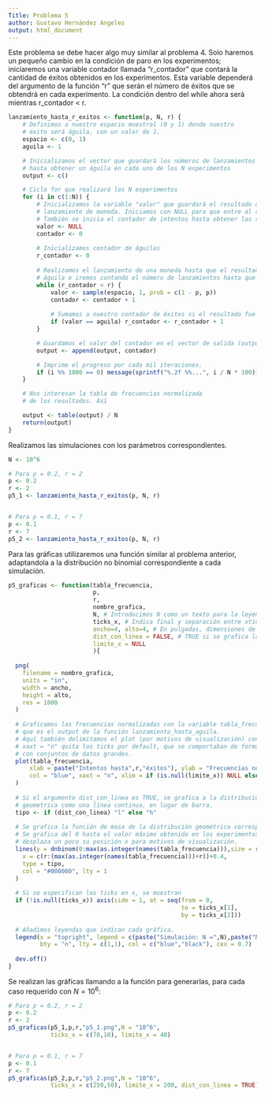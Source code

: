 ```yaml
---
Title: Problema 5
author: Gustavo Hernández Angeles
output: html_document
---
```


Este problema se debe hacer algo muy similar al problema 4. Solo haremos un pequeño cambio en la condición de paro en los experimentos; iniciaremos una variable contador llamada "r_contador" que contará la cantidad de éxitos obtenidos en los experimentos. Esta variable dependerá del argumento de la función "r" que serán el número de éxitos que se obtendrá en cada experimento. La condición dentro del while ahora será mientras r_contador < r.

```r
lanzamiento_hasta_r_exitos <- function(p, N, r) {
    # Definimos a nuestro espacio muestral (0 y 1) donde nuestro
    # éxito será águila, con un valor de 1.
    espacio <- c(0, 1)
    aguila <- 1

    # Inicializamos el vector que guardará los números de lanzamientos
    # hasta obtener un águila en cada uno de los N experimentos
    output <- c()

    # Ciclo for que realizará los N experimentos
    for (i in c(1:N)) {
        # Inicializamos la variable "valor" que guardará el resultado de un
        # lanzamiento de moneda. Iniciamos con NULL para que entre al ciclo.
        # También se inicia el contador de intentos hasta obtener las r águilas.
        valor <- NULL
        contador <- 0
        
        # Inicializamos contador de águilas
        r_contador <- 0
        
        # Realizamos el lanzamiento de una moneda hasta que el resultado sea
        # águila e iremos contando el número de lanzamientos hasta que esto suceda.
        while (r_contador < r) {
            valor <- sample(espacio, 1, prob = c(1 - p, p))
            contador <- contador + 1
            
            # Sumamos a nuestro contador de éxitos si el resultado fue águila.
            if (valor == aguila) r_contador <- r_contador + 1
        }

        # Guardamos el valor del contador en el vector de salida (output).
        output <- append(output, contador)

        # Imprime el progreso por cada mil iteraciones.
        if (i %% 1000 == 0) message(sprintf("%.2f %%...", i / N * 100))
    }

    # Nos interesan la tabla de frecuencias normalizada
    # de los resultados. Así

    output <- table(output) / N
    return(output)
}
```


Realizamos las simulaciones con los parámetros correspondientes.

```r
N <- 10^6

# Para p = 0.2, r = 2
p <- 0.2
r <- 2
p5_1 <- lanzamiento_hasta_r_exitos(p, N, r)


# Para p = 0.1, r = 7
p <- 0.1
r <- 7
p5_2 <- lanzamiento_hasta_r_exitos(p, N, r)

```

Para las gráficas utilizaremos una función similar al problema anterior, adaptandola a la distribución no binomial correspondiente a cada simulación.

```r
p5_graficas <- function(tabla_frecuencia,
                        p,
                        r,
                        nombre_grafica,
                        N, # Introducimos N como un texto para la leyenda.
                        ticks_x, # Indica final y separación entre xticks
                        ancho=4, alto=4, # En pulgadas, dimensiones de grafica
                        dist_con_linea = FALSE, # TRUE si se grafica la dist como linea,
                        limite_x = NULL
                        ){
  
  png(
    filename = nombre_grafica,
    units = "in",
    width = ancho,
    height = alto,
    res = 1000
  )
  
  # Graficamos las frecuencias normalizadas con la variable tabla_frecuencia,
  # que es el output de la función lanzamiento_hasta_aguila.
  # Aquí también delimitamos el plot (por motivos de visualización) con xlim.
  # xaxt = "n" quita los ticks por default, que se comportaban de forma errática
  # con conjuntos de datos grandes.
  plot(tabla_frecuencia,
      xlab = paste("Intentos hasta",r,"éxitos"), ylab = "Frecuencias normalizadas",
      col = "blue", xaxt = "n", xlim = if (is.null(limite_x)) NULL else c(0,limite_x)
  )
  
  # Si el argumento dist_con_linea es TRUE, se grafica a la distribución
  # geometrica como una línea continua, en lugar de barra.
  tipo <- if (dist_con_linea) "l" else "h"
  
  # Se grafica la función de masa de la distribución geométrica correspondiente.
  # Se grafica del 0 hasta el valor máximo obtenido en los experimentos, se 
  # desplaza un poco su posición x para motivos de visualización.
  lines(y = dnbinom(0:max(as.integer(names(tabla_frecuencia))),size = r, prob = p),
    x = c(r:(max(as.integer(names(tabla_frecuencia)))+r))+0.4,
    type = tipo,
    col = "#000000", lty = 1
  )
  
  # Si se especifican los ticks en x, se muestran
  if (!is.null(ticks_x)) axis(side = 1, at = seq(from = 0,
                                                 to = ticks_x[1],
                                                 by = ticks_x[2]))
  
  # Añadimos leyendas que indican cada gráfica.
  legend(x = "topright", legend = c(paste("Simulación: N =",N),paste("NB( p =",p,", r =",r,")")),
         bty = "n", lty = c(1,1), col = c("blue","black"), cex = 0.7)
  
  dev.off()
}
```


Se realizan las gráficas llamando a la función para generarlas, para cada caso requerido con $N=10^6$:

```r


# Para p = 0.2, r = 2
p <- 0.2
r <- 2
p5_graficas(p5_1,p,r,"p5_1.png",N = "10^6",
            ticks_x = c(70,10), limite_x = 40)


# Para p = 0.1, r = 7
p <- 0.1
r <- 7
p5_graficas(p5_2,p,r,"p5_2.png",N = "10^6",
            ticks_x = c(250,50), limite_x = 200, dist_con_linea = TRUE)


```


